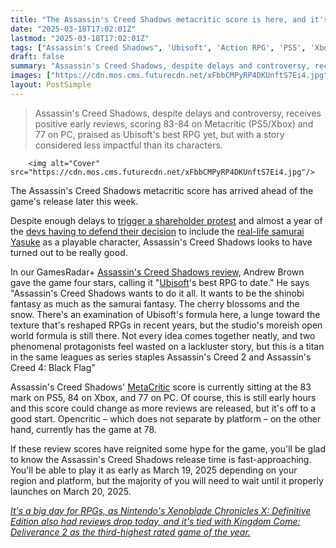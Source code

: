 ```yaml
---
title: "The Assassin's Creed Shadows metacritic score is here, and it's level with Valhalla"
date: "2025-03-18T17:02:01Z"
lastmod: "2025-03-18T17:02:01Z"
tags: ["Assassin's Creed Shadows", 'Ubisoft', 'Action RPG', 'PS5', 'Xbox', 'PC']
draft: false
summary: "Assassin's Creed Shadows, despite delays and controversy, receives positive early reviews, scoring 83-84 on Metacritic (PS5/Xbox) and 77 on PC,  praised as Ubisoft's best RPG yet, but with a story considered less impactful than its characters."
images: ["https://cdn.mos.cms.futurecdn.net/xFbbCMPyRP4DKUnftS7Ei4.jpg"]
layout: PostSimple
---
```

> Assassin's Creed Shadows, despite delays and controversy, receives positive early reviews, scoring 83-84 on Metacritic (PS5/Xbox) and 77 on PC,  praised as Ubisoft's best RPG yet, but with a story considered less impactful than its characters.


        <img alt="Cover" src="https://cdn.mos.cms.futurecdn.net/xFbbCMPyRP4DKUnftS7Ei4.jpg"/>
        
The Assassin's Creed Shadows metacritic score has arrived ahead of the game's release later this week.

Despite enough delays to [trigger a shareholder protest](https://www.gamesradar.com/games/assassin-s-creed/ubisoft-shareholder-plans-protest-in-response-to-mismanagement-assassins-creed-shadows-delays-and-alleged-acquisition-talks-with-microsoft-and-ea/) and almost a year of the [devs having to defend their decision](https://www.gamesradar.com/games/assassin-s-creed/assassins-creed-shadows-director-defends-yasukes-inclusion-in-the-game-from-noise-online-we-know-why-yasuke-is-in-the-game-we-know-how-he-fits/) to include the [real-life samurai Yasuke](https://www.gamesradar.com/games/assassin-s-creed/who-is-assassins-creed-shadows-protagonist-yasuke-the-history-behind-the-first-black-samurai-explained/) as a playable character, Assassin's Creed Shadows looks to have turned out to be really good.

In our GamesRadar+ [Assassin's Creed Shadows review](https://www.gamesradar.com/games/assassin-s-creed/assassins-creed-shadows-review/), Andrew Brown gave the game four stars, calling it "[Ubisoft](https://www.gamesradar.com/tag/ubisoft/)'s best RPG to date." He says "Assassin's Creed Shadows wants to do it all. It wants to be the shinobi fantasy as much as the samurai fantasy. The cherry blossoms and the snow. There's an examination of Ubisoft's formula here, a lunge toward the texture that's reshaped RPGs in recent years, but the studio's moreish open world formula is still there. Not every idea comes together neatly, and two phenomenal protagonists feel wasted on a lackluster story, but this is a titan in the same leagues as series staples Assassin's Creed 2 and Assassin's Creed 4: Black Flag"

Assassin's Creed Shadows' [MetaCritic](https://www.metacritic.com/game/assassins-creed-shadows/) score is currently sitting at the 83 mark on PS5, 84 on Xbox, and 77 on PC. Of course, this is still early hours and this score could change as more reviews are released, but it's off to a good start. Opencritic – which does not separate by platform – on the other hand, currently has the game at 78.

If these review scores have reignited some hype for the game, you'll be glad to know the Assassin's Creed Shadows release time is fast-approaching. You'll be able to play it as early as March 19, 2025 depending on your region and platform, but the majority of you will need to wait until it properly launches on March 20, 2025.

[<em>It's a big day for RPGs, as Nintendo's Xenoblade Chronicles X: Definitive Edition also had reviews drop today, and it's tied with Kingdom Come: Deliverance 2 as the third-highest rated game of the year. </em>](https://www.gamesradar.com/games/xenoblade-chronicles/sci-fi-jrpg-xenoblade-chronicles-x-definitive-edition-is-tied-with-kingdom-come-deliverance-2-as-the-3rd-highest-rated-game-of-the-year-on-metacritic-so-far/)
        